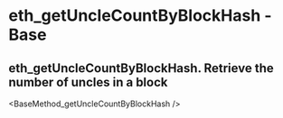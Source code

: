 # eth_getUncleCountByBlockHash  - Base

## eth_getUncleCountByBlockHash. Retrieve the number of uncles in a block


<BaseMethod_getUncleCountByBlockHash  />
